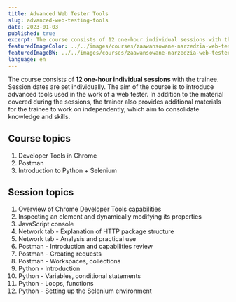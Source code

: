 ```yaml
---
title: Advanced Web Tester Tools
slug: advanced-web-testing-tools
date: 2023-01-03
published: true
excerpt: The course consists of 12 one-hour individual sessions with the trainee. Session dates are set individually. The aim of the course is to introduce advanced tools used in the work of a web tester. In addition to the material covered during the sessions, the trainer also provides additional materials for the trainee to work on independently, which aim to consolidate knowledge and skills.
featuredImageColor: ../../images/courses/zaawansowane-narzedzia-web-testera-color.png
featuredImageBW: ../../images/courses/zaawansowane-narzedzia-web-testera-bw.png
language: en
---
```


The course consists of **12 one-hour individual sessions** with the trainee. Session dates are set individually. The aim of the course is to introduce advanced tools used in the work of a web tester. In addition to the material covered during the sessions, the trainer also provides additional materials for the trainee to work on independently, which aim to consolidate knowledge and skills.

## Course topics

1. Developer Tools in Chrome
2. Postman
3. Introduction to Python + Selenium

## Session topics

1. Overview of Chrome Developer Tools capabilities
2. Inspecting an element and dynamically modifying its properties 
3. JavaScript console
4. Network tab - Explanation of HTTP package structure
5. Network tab - Analysis and practical use
6. Postman - Introduction and capabilities review
7. Postman - Creating requests
8. Postman - Workspaces, collections
9. Python - Introduction
10. Python - Variables, conditional statements
11. Python - Loops, functions
12. Python - Setting up the Selenium environment